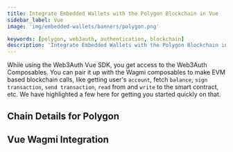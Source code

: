 ```yaml
---
title: Integrate Embedded Wallets with the Polygon Blockchain in Vue
sidebar_label: Vue
image: 'img/embedded-wallets/banners/polygon.png'

keywords: [polygon, web3auth, authentication, blockchain]
description: 'Integrate Embedded Wallets with the Polygon Blockchain in Vue | Embedded Wallets'
---
```



While using the Web3Auth Vue SDK, you get access to the Web3Auth Composables. You can pair it up with the Wagmi composables to make EVM based blockchain calls, like getting user's `account`, fetch `balance`, `sign transaction`, `send transaction`, `read` from and `write` to the smart contract, etc. We have highlighted a few here for getting you started quickly on that.

## Chain Details for Polygon

<ChainDetailsPolygon />

## Vue Wagmi Integration

<VueWagmiIntegration />
